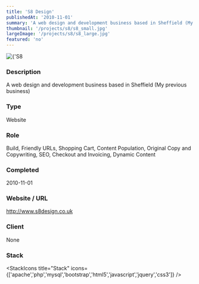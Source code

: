 ```yaml
---
title: 'S8 Design'
publishedAt: '2010-11-01'
summary: 'A web design and development business based in Sheffield (My previous business)'
thumbnail: '/projects/s8/s8_small.jpg'
largeImage: '/projects/s8/s8_large.jpg'
featured: 'no'
---
```


<div className="relative w-full h-[400px] sm:h-[600px] md:h-[760px] lg:h-[920px]">
  <Image
    alt={'S8 Design'}
    src={'/projects/s8/s8.jpg'}
    sizes="(max-width: 640px) 100%, 100%"
    fill={true}
    priority
    style={{
      objectFit: 'contain'
    }}
  />
</div>

### Description

A web design and development business based in Sheffield (My previous business)


### Type

Website

### Role

Build, Friendly URLs, Shopping Cart, Content Population, Original Copy and Copywriting, SEO, Checkout and Invoicing, Dynamic Content

### Completed
2010-11-01

### Website / URL
http://www.s8design.co.uk

### Client
None

### Stack

<StackIcons
  title="Stack"
  icons={['apache','php','mysql','bootstrap','html5','javascript','jquery','css3']}
  />
